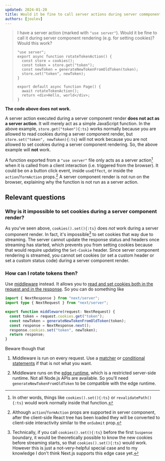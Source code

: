 ```yaml
---
updated: 2024-01-20
title: Would it be fine to call server actions during server commponent rendering?
authors: [joulev]
---
```


> I have a server action (marked with `"use server"`). Would it be fine to call it during server component rendering (e.g. for setting cookies)? Would this work?
>
> ```tsx
> "use server";
> export async function rotateTokenAction() {
>   const store = cookies();
>   const token = store.get("token");
>   const newToken = generateNewTokenFromOldToken(token);
>   store.set("token", newToken);
> }
> ```
>
> ```tsx
> export default async function Page() {
>   await rotateTokenAction();
>   return <div>Hello, world</div>;
> }
> ```

**The code above does not work.**

A server action executed during a server component render **does not act as a server action**. It will merely act as a simple JavaScript function. In the above example, `store.get("token"){:ts}` works normally because you are allowed to read cookies during a server component render, but `store.set("token", newToken){:ts}` will not work because you are not allowed to set cookies during a server component rendering. So, the above example will **not** work.

A function exported from a `"use server"` file only acts as a server action[^1] when it is called from a client interaction (i.e. triggered from the browser). It could be on a button click event, inside `useEffect`, or inside the `action`/`formAction` props.[^2] A server component render is not run on the browser, explaining why the function is not run as a server action.

## Relevant questions

### Why is it impossible to set cookies during a server component render?

As you've seen above, `cookies().set(){:ts}` does _not_ work during a server component render. In fact, it's impossible[^3] to set cookies that way due to streaming. The server cannot update the response status and headers once streaming has started, which prevents you from setting cookies because that would require updating the `Set-Cookie` header. Since server component rendering is streamed, you cannot set cookies (or set a custom header or set a custom status code) during a server component render.

### How can I rotate tokens then?

Use [middleware](https://nextjs.org/docs/app/building-your-application/routing/middleware) instead. It allows you to [read and set cookies both in the request and in the response](https://nextjs.org/docs/app/building-your-application/routing/middleware#using-cookies). So you can do something like

```ts title="middleware.ts"
import { NextResponse } from "next/server";
import type { NextRequest } from "next/server";

export function middleware(request: NextRequest) {
  const token = request.cookies.get("token");
  const newToken = generateNewTokenFromOldToken(token);
  const response = NextResponse.next();
  response.cookies.set("token", newToken);
  return response;
}
```

Beware though that

1. Middleware is run on every request. Use a [matcher](https://nextjs.org/docs/app/building-your-application/routing/middleware#matcher) or [conditional statements](https://nextjs.org/docs/app/building-your-application/routing/middleware#conditional-statements) if that is not what you want.

2. Middleware runs on the [edge runtime](https://nextjs.org/docs/app/building-your-application/rendering/edge-and-nodejs-runtimes), which is a restricted server-side runtime. Not all Node.js APIs are available. So you'll need `generateNewTokenFromOldToken` to be compatible with the edge runtime.

[^1]: In other words, things like `cookies().set(){:ts}` or `revalidatePath(){:ts}` would work normally inside that function.

[^2]: Although `action`/`formAction` props are supported in server component, after the client-side React tree has been loaded they will be converted to client-side interactivity similar to the `onSubmit` prop.

[^3]: Technically, if you call `cookies().set(){:ts}` before the first `Suspense` boundary, it would be theoretically possible to know the new cookies before streaming starts, so that `cookies().set(){:ts}` would work. However this is just a not-very-helpful special case and to my knowledge I don't think Next.js supports this edge case yet.
